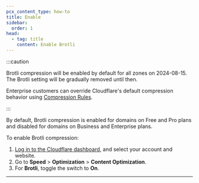 ```yaml
---
pcx_content_type: how-to
title: Enable
sidebar:
  order: 1
head:
  - tag: title
    content: Enable Brotli
---
```



:::caution

Brotli compression will be enabled by default for all zones on 2024-08-15. The Brotli setting will be gradually removed until then.

Enterprise customers can override Cloudflare's default compression behavior using [Compression Rules](/rules/compression-rules/).

:::

By default, Brotli compression is enabled for domains on Free and Pro plans and disabled for domains on Business and Enterprise plans.

To enable Brotli compression:

1. [Log in to the Cloudflare dashboard](https://dash.cloudflare.com/), and select your account and website.
2. Go to **Speed** > **Optimization** > **Content Optimization**.
3. For **Brotli**, toggle the switch to **On**.

---

<Render file="brotli-compression-warning" />
